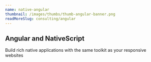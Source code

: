```yaml
---
name: native-angular
thumbnail: /images/thumbs/thumb-angular-banner.png
readMoreSlug: consulting/angular
---
```


## Angular and NativeScript

Build rich native applications with the same toolkit as your responsive websites
